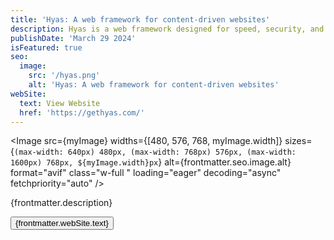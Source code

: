 ```yaml
---
title: 'Hyas: A web framework for content-driven websites'
description: Hyas is a web framework designed for speed, security, and SEO — all powered by Hugo and npm.
publishDate: 'March 29 2024'
isFeatured: true
seo:
  image:
    src: '/hyas.png'
    alt: 'Hyas: A web framework for content-driven websites'
webSite:
  text: View Website
  href: 'https://gethyas.com/'
---
```


<Image
  src={myImage}
  widths={[480, 576, 768, myImage.width]}
  sizes={`(max-width: 640px) 480px, (max-width: 768px) 576px, (max-width: 1600px) 768px, ${myImage.width}px`}
  alt={frontmatter.seo.image.alt}
  format="avif"
  class="w-full "
  loading="eager"
  decoding="async"
  fetchpriority="auto"
/>

{frontmatter.description}

<div class="flex flex-wrap gap-4 mt-8 not-prose">
   <Button target="_blank" href={frontmatter.webSite.href}>{frontmatter.webSite.text}</Button>
</div>
